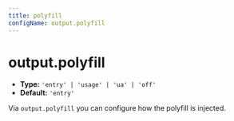 ```yaml
---
title: polyfill
configName: output.polyfill
---
```


# output.polyfill

- **Type:** `'entry' | 'usage' | 'ua' | 'off'`
- **Default:** `'entry'`

Via `output.polyfill` you can configure how the polyfill is injected.


<OutputPolyfillExtend />


<RsbuildConfig />
